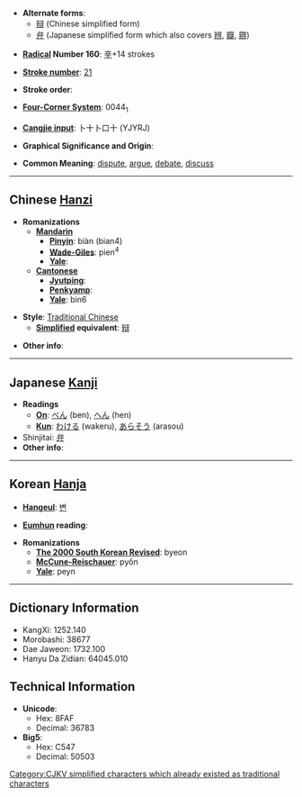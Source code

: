 * '''Alternate forms''':
** [[辩]] (Chinese simplified form)
** [[弁]] (Japanese simplified form which also covers [[辨]], [[瓣]], [[辧]])

* '''[[Wiktionary:Chinese radical index| Radical]] Number 160''': [[Wiktionary:Chinese radical index 辛|辛]]+14 strokes

* '''[[Wiktionary:Chinese total strokes index|Stroke number]]''': [[Wiktionary:Chinese total strokes index 21|21]]

* '''Stroke order''': 

* '''[[Wiktionary:Chinese four corner index|Four-Corner System]]''': 0044<sub>1</sub>

* '''[[Wiktionary:Chinese Cangjie index|Cangjie input]]''': 卜十卜口十 (YJYRJ)

* '''Graphical Significance and Origin''': 

* '''Common Meaning''': [[dispute]], [[argue]], [[debate]], [[discuss]]

----

== Chinese [[Hanzi]] ==

* '''Romanizations'''
** '''[[Mandarin]]'''
*** '''[[Pinyin]]''': biàn (bian4)
*** '''[[Wade-Giles]]''': pien<sup>4</sup>
*** '''[[Yale]]''': 
** '''[[Cantonese]]'''
*** '''[[Jyutping]]''':
*** '''[[Penkyamp]]''': 
*** '''[[Yale]]''': bin6

* '''Style''': [[Traditional Chinese]] 
** '''[[Simplified Chinese|Simplified]] equivalent''': [[辩]]

* '''Other info''': 

----

== Japanese [[Kanji]] ==

* '''Readings'''
** '''[[On]]''': [[べん]] (ben), [[へん]] (hen)
** '''[[Kun]]''': [[わける]] (wakeru), [[あらそう]] (arasou)
* Shinjitai: [[弁]]
* '''Other info''':  

----

== Korean [[Hanja]] ==

* '''[[Hangeul]]''': [[변]]

* '''[[Eumhun]] reading''': 

* '''Romanizations'''
** '''[[The 2000 South Korean Revised Romanization|The 2000 South Korean Revised]]''': byeon
** '''[[McCune-Reischauer]]''': pyŏn
** '''[[Yale]]''': peyn

----

== Dictionary Information ==

* KangXi: 1252.140
* Morobashi: 38677
* Dae Jaweon: 1732.100
* Hanyu Da Zidian: 64045.010

== Technical Information ==

* '''Unicode''':
** Hex: 8FAF
** Decimal: 36783
* '''Big5''':
** Hex: C547
** Decimal: 50503

[[Category:CJKV simplified characters which already existed as traditional characters]]